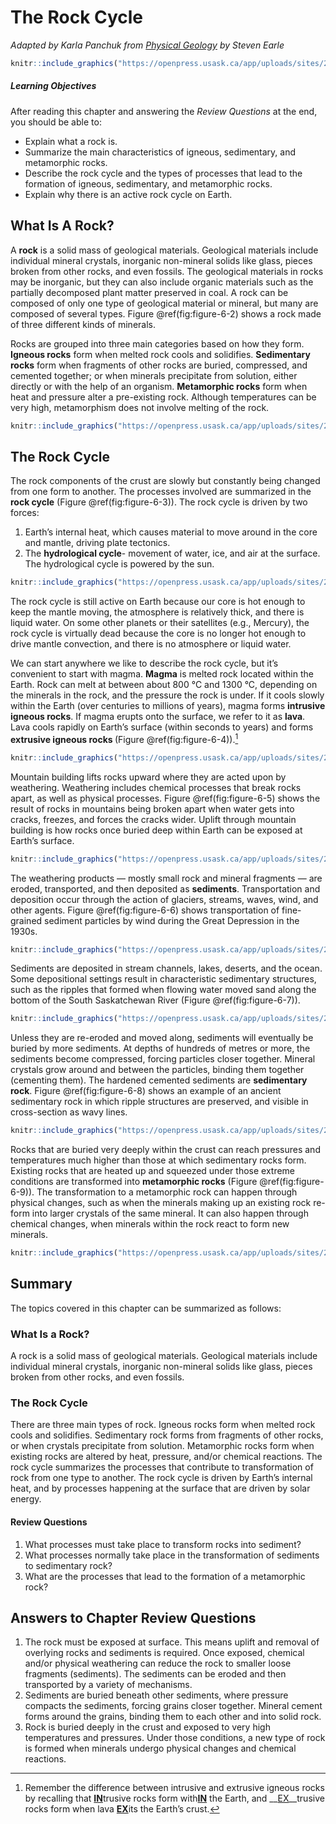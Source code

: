 
# The Rock Cycle

_Adapted by Karla Panchuk from [Physical Geology](https://opentextbc.ca/geology/) by Steven Earle_



```r
knitr::include_graphics("https://openpress.usask.ca/app/uploads/sites/29/2017/05/Ablemans_Gorge_ripples.png")
```


<div class="textbox shaded">

##### Learning Objectives {-}


After reading this chapter and answering the _Review Questions_ at the end, you should be able to:


- Explain what a rock is.
- Summarize the main characteristics of igneous, sedimentary, and metamorphic rocks.
- Describe the rock cycle and the types of processes that lead to the formation of igneous, sedimentary, and metamorphic rocks.
- Explain why there is an active rock cycle on Earth.


</div>




## What Is A Rock?

A __rock__ is a solid mass of geological materials. Geological materials include individual mineral crystals, inorganic non-mineral solids like glass, pieces broken from other rocks, and even fossils. The geological materials in rocks may be inorganic, but they can also include organic materials such as the partially decomposed plant matter preserved in coal. A rock can be composed of only one type of geological material or mineral, but many are composed of several types. Figure \@ref(fig:figure-6-2) shows a rock made of three different kinds of minerals.

Rocks are grouped into three main categories based on how they form. __Igneous rocks__ form when melted rock cools and solidifies. __Sedimentary rocks__ form when fragments of other rocks are buried, compressed, and cemented together; or when minerals precipitate from solution, either directly or with the help of an organism. __Metamorphic rocks__ form when heat and pressure alter a pre-existing rock. Although temperatures can be very high, metamorphism does not involve melting of the rock.


```r
knitr::include_graphics("https://openpress.usask.ca/app/uploads/sites/29/2017/05/pegmatite.png")
```



## The Rock Cycle

The rock components of the crust are slowly but constantly being changed from one form to another. The processes involved are summarized in the __rock cycle__ (Figure \@ref(fig:figure-6-3)). The rock cycle is driven by two forces:
<ol>
 	<li>Earth’s internal heat, which causes material to move around in the core and mantle, driving plate tectonics.</li>
 	<li>The __hydrological cycle__- movement of water, ice, and air at the surface. The hydrological cycle is powered by the sun.</li>
</ol>

```r
knitr::include_graphics("https://openpress.usask.ca/app/uploads/sites/29/2017/10/Rock-Cycle.png")
```


The rock cycle is still active on Earth because our core is hot enough to keep the mantle moving, the atmosphere is relatively thick, and there is liquid water. On some other planets or their satellites (e.g., Mercury), the rock cycle is virtually dead because the core is no longer hot enough to drive mantle convection, and there is no atmosphere or liquid water.

We can start anywhere we like to describe the rock cycle, but it’s convenient to start with magma. __Magma__ is melted rock located within the Earth. Rock can melt at between about 800 °C and 1300 °C, depending on the minerals in the rock, and the pressure the rock is under. If it cools slowly within the Earth (over centuries to millions of years), magma forms __intrusive igneous rocks__. If magma erupts onto the surface, we refer to it as __lava__. Lava cools rapidly on Earth's surface (within seconds to years) and forms __extrusive igneous rocks __(Figure \@ref(fig:figure-6-4)).^[Remember the difference between intrusive and extrusive igneous rocks by recalling that <span style="text-decoration: underline">__IN__</span>trusive rocks form with<span style="text-decoration: underline">__IN__</span> the Earth, and __<span style="text-decoration: underline">EX</span>__trusive rocks form when lava <span style="text-decoration: underline">__EX__</span>its the Earth's crust.]


```r
knitr::include_graphics("https://openpress.usask.ca/app/uploads/sites/29/2017/10/USGS_pahoehoe.jpg")
```


Mountain building lifts rocks upward where they are acted upon by weathering. Weathering includes chemical processes that break rocks apart, as well as physical processes. Figure \@ref(fig:figure-6-5) shows the result of rocks in mountains being broken apart when water gets into cracks, freezes, and forces the cracks wider. Uplift through mountain building is how rocks once buried deep within Earth can be exposed at Earth's surface.


```r
knitr::include_graphics("https://openpress.usask.ca/app/uploads/sites/29/2017/10/Weathering_freeze_thaw_action_Spain.jpg")
```


The weathering products — mostly small rock and mineral fragments — are eroded, transported, and then deposited as __sediments__. Transportation and deposition occur through the action of glaciers, streams, waves, wind, and other agents. Figure \@ref(fig:figure-6-6) shows transportation of fine-grained sediment particles by wind during the Great Depression in the 1930s.


```r
knitr::include_graphics("https://openpress.usask.ca/app/uploads/sites/29/2017/10/Okotoks_dust_storm.jpg")
```


Sediments are deposited in stream channels, lakes, deserts, and the ocean. Some depositional settings result in characteristic sedimentary structures, such as the ripples that formed when flowing water moved sand along the bottom of the South Saskatchewan River (Figure \@ref(fig:figure-6-7)).


```r
knitr::include_graphics("https://openpress.usask.ca/app/uploads/sites/29/2017/10/SouthSaskRiver-1024x768.jpg")
```


Unless they are re-eroded and moved along, sediments will eventually be buried by more sediments. At depths of hundreds of metres or more, the sediments become compressed, forcing particles closer together. Mineral crystals grow around and between the particles, binding them together (cementing them). The hardened cemented sediments are __sedimentary rock__. Figure \@ref(fig:figure-6-8) shows an example of an ancient sedimentary rock in which ripple structures are preserved, and visible in cross-section as wavy lines.


```r
knitr::include_graphics("https://openpress.usask.ca/app/uploads/sites/29/2017/10/Fossil_Ripples_-_geograph.org_.uk_-_831746.jpg")
```


Rocks that are buried very deeply within the crust can reach pressures and temperatures much higher than those at which sedimentary rocks form. Existing rocks that are heated up and squeezed under those extreme conditions are transformed into __metamorphic rocks__ (Figure \@ref(fig:figure-6-9)). The transformation to a metamorphic rock can happen through physical changes, such as when the minerals making up an existing rock re-form into larger crystals of the same mineral. It can also happen through chemical changes, when minerals within the rock react to form new minerals.


```r
knitr::include_graphics("https://openpress.usask.ca/app/uploads/sites/29/2017/10/QuadraIsland_ls-1024x478.jpg")
```



## Summary

The topics covered in this chapter can be summarized as follows:

###  What Is a Rock?


A rock is a solid mass of geological materials. Geological materials include individual mineral crystals, inorganic non-mineral solids like glass, pieces broken from other rocks, and even fossils.

###  The Rock Cycle


There are three main types of rock. Igneous rocks form when melted rock cools and solidifies. Sedimentary rock forms from fragments of other rocks, or when crystals precipitate from solution. Metamorphic rocks form when existing rocks are altered by heat, pressure, and/or chemical reactions. The rock cycle summarizes the processes that contribute to transformation of rock from one type to another. The rock cycle is driven by Earth’s internal heat, and by processes happening at the surface that are driven by solar energy.

#### Review Questions


<ol>
 	<li>What processes must take place to transform rocks into sediment?</li>
 	<li>What processes normally take place in the transformation of sediments to sedimentary rock?</li>
 	<li>What are the processes that lead to the formation of a metamorphic rock?</li>
</ol>


## Answers to Chapter  Review Questions

<ol>
 	<li>The rock must be exposed at surface. This means uplift and removal of overlying rocks and sediments is required. Once exposed, chemical and/or physical weathering can reduce the rock to smaller loose fragments (sediments). The sediments can be eroded and then transported by a variety of mechanisms.</li>
 	<li>Sediments are buried beneath other sediments, where pressure compacts the sediments, forcing grains closer together. Mineral cement forms around the grains, binding them to each other and into solid rock.</li>
 	<li>Rock is buried deeply in the crust and exposed to very high temperatures and pressures. Under those conditions, a new type of rock is formed when minerals undergo physical changes and chemical reactions.</li>
</ol>